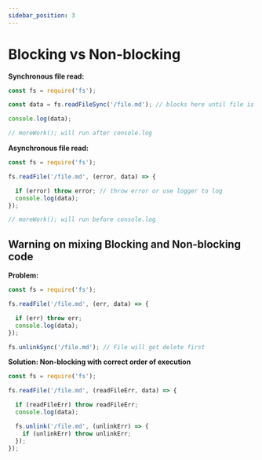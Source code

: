 ```yaml
---
sidebar_position: 3
---
```


# Blocking vs Non-blocking

**Synchronous file read:**

```js
const fs = require('fs');

const data = fs.readFileSync('/file.md'); // blocks here until file is read

console.log(data);

// moreWork(); will run after console.log
```

**Asynchronous file read:**

```js
const fs = require('fs');

fs.readFile('/file.md', (error, data) => {

  if (error) throw error; // throw error or use logger to log
  console.log(data);
});

// moreWork(); will run before console.log
```

## Warning on mixing Blocking and Non-blocking code

**Problem:**

```js
const fs = require('fs');

fs.readFile('/file.md', (err, data) => {

  if (err) throw err;
  console.log(data);
});

fs.unlinkSync('/file.md'); // File will get delete first
```

**Solution: Non-blocking with correct order of execution**

```js
const fs = require('fs');

fs.readFile('/file.md', (readFileErr, data) => {

  if (readFileErr) throw readFileErr;
  console.log(data);

  fs.unlink('/file.md', (unlinkErr) => {
    if (unlinkErr) throw unlinkErr;
  });
});
```
